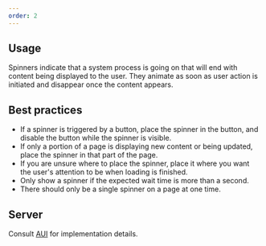 ```yaml
---
order: 2
---
```


## Usage

Spinners indicate that a system process is going on that will end with content being displayed to the user. They animate as soon as user action is initiated and disappear once the content appears.

## Best practices

- If a spinner is triggered by a button, place the spinner in the button, and disable the button while the spinner is visible.
- If only a portion of a page is displaying new content or being updated, place the spinner in that part of the page.
- If you are unsure where to place the spinner, place it where you want the user's attention to be when loading is finished.
- Only show a spinner if the expected wait time is more than a second.
- There should only be a single spinner on a page at one time.

## Server

Consult [AUI](https://docs.atlassian.com/aui/) for implementation details.
